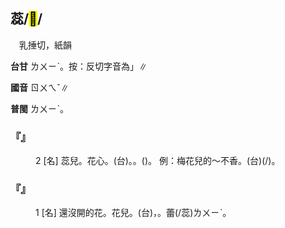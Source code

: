 
==蕊/<mark>&#xf964e;</mark>/{{ruby|<mark>&#xf9dc7;</mark>|ㄖㄨㄟˇ}}==

　乳捶切，紙韻

'''台甘''' <rt>ㄌㄨㄧˋ</rt>。按：反切字音為{{ruby|「|ㆡㄨㄧˋ}}」∥

'''國音''' <rt>ㄖㄨㄟˇ</rt>∥

'''普閩''' <rt>ㄌㄨㄧˋ</rt>。

    

==='''『{{ruby|蕊|ㄖㄨㄟˇ}}』'''===
:2  [名] 蕊兒。花心。(台){{ruby|花|ㄏㄨㆤ}}{{ruby|蕊|ㄌㄨㄧˋ}}。{{ruby|花|ㄏㄨㆤ}}{{ruby|心|ㄒㄧㆬ}}。({{ruby|由|ㄧㄨˊ}}{{ruby|雄|ㄏㄧㆲˊ}}{{ruby|蕊|ㄌㄨㄧˋ}}{{ruby|即|ㄐㄧㆤㆶ}}{{ruby|花|ㄏㄨㆤ}}{{ruby|鬚|ㄑㄧㄨ}}{{ruby|及|ㄍㄚㆴ}}{{ruby|雌|ㄘㄨˊ}}{{ruby|蕊|ㄌㄨㄧˋ}}{{ruby|構|ㄍㆦ˪}}{{ruby|成|ㄒㄧㄥˊ}}{{ruby|植|ㄒㄧㆵ ͘}}{{ruby|/|ㄐㄧㆵ ͘}}{{ruby|物|ㆠㄨㆵ ͘}}{{ruby|傳|ㄊㄨㄢˊ}}{{ruby|種|ㄐㄧㆲˋ}}{{ruby|丌|ㆤ}}{{ruby|器|ㄎㄧ˪}}{{ruby|官|ㄍㄨㄢ}})。 例：梅花兒的～不香。(台){{ruby|梅|ㄇㄨㄧˊ}}{{ruby|花|ㄏㄨㆤ}}{{ruby|丌|ㆤ}}{{ruby|花|ㄏㄨㆤ}}{{ruby|心|ㄒㄧㆬ}}(/{{ruby|苺|ㆬˊ}}){{ruby|<mark>&#xffa45;</mark>|ㆠㆤ˫}}{{ruby|/|ㆠㄨㆤ˫}}{{ruby|芳|ㄆㄤ}}。
    

==='''『{{ruby|蕊|ㄖㄨㄟˇ}}』'''===
:1  [名] 還沒開的花{{ruby|蕾|ㄌㄟˇ}}。花{{ruby|骨|ㄍㄨ}}{{ruby|朵|·ㄉㄨㄛ}}兒。(台){{ruby|花|ㄏㄨㆤ}}{{ruby|苺|ㆬ˫}}，{{ruby|含|ㄏㆰˊ}}{{ruby|苞|ㄅㄠ}}{{ruby|未|ㆠㄨㆤ˫}}{{ruby|/|ㆠㆤ˫}}{{ruby|開|ㄎㄨㄧ}}{{ruby|丌|ㆤ}}{{ruby|花|ㄏㄨㆤ}}。{{ruby|花|ㄏㄨㆤ}}蕾(/蕊)<rt>ㄌㄨㄧˋ</rt>。
    
